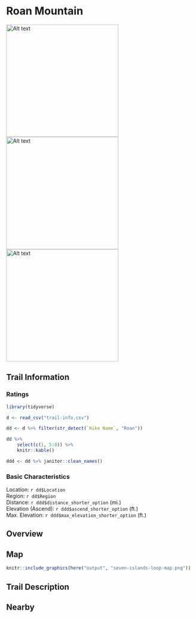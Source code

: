 # Roan Mountain

<img title="a title" alt="Alt text" src="img/roan-mom.jpeg" width = "300">
<img title="a title" alt="Alt text" src="img/roan-fir-forest.jpeg" width = "300">
<img title="a title" alt="Alt text" src="img/roan-creek.jpeg" width = "300">

## Trail Information

### Ratings

```r
library(tidyverse)

d <- read_csv("trail-info.csv")

dd <- d %>% filter(str_detect(`Hike Name`, "Roan"))

dd %>% 
    select(c(1, 5:8)) %>% 
    knitr::kable()

ddd <- dd %>% janitor::clean_names()
```

### Basic Characteristics

Location: `r dd$Location`  
Region: `r dd$Region`  
Distance: `r ddd$distance_shorter_option` (mi.)  
Elevation (Ascend): `r ddd$ascend_shorter_option`  (ft.)  
Max. Elevation: `r ddd$max_elevation_shorter_option` (ft.)  

## Overview

## Map

```r
knitr::include_graphics(here("output", "seven-islands-loop-map.png"))
```

## Trail Description

## Nearby
